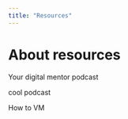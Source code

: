 ```yaml
---
title: "Resources"
---
```


#  About resources


Your digital mentor podcast

cool podcast 


How to VM



